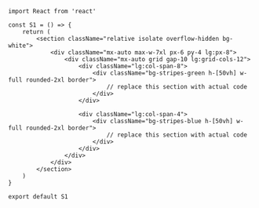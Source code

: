 ```tsx
import React from 'react'

const S1 = () => {
    return (
        <section className="relative isolate overflow-hidden bg-white">
            <div className="mx-auto max-w-7xl px-6 py-4 lg:px-8">
                <div className="mx-auto grid gap-10 lg:grid-cols-12">
                    <div className="lg:col-span-8">
                        <div className="bg-stripes-green h-[50vh] w-full rounded-2xl border">
                            // replace this section with actual code
                        </div>
                    </div>

                    <div className="lg:col-span-4">
                        <div className="bg-stripes-blue h-[50vh] w-full rounded-2xl border">
                            // replace this section with actual code
                        </div>
                    </div>
                </div>
            </div>
        </section>
    )
}

export default S1
```